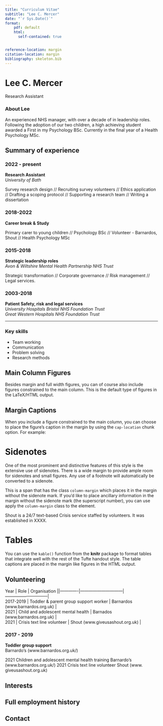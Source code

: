 ```yaml
---
title: "Curriculum Vitae"
subtitle: "Lee C. Mercer"
date: "`r Sys.Date()`"
format:
    pdf: default
    html: 
      self-contained: true


reference-location: margin
citation-location: margin
bibliography: skeleton.bib
---
```


# Lee C. Mercer

Research Assistant

::: column-margin
### About Lee

An experienced NHS manager, with over a decade of in leadership roles. Following the adoption of our two children, a high achieving student awarded a First in my Psychology BSc. Currently in the final year of a Health Psychology MSc.
:::

## Summary of experience

### 2022 - present

**Research Assistant**\
*University of Bath*

Survey research design // Recruiting survey volunteers // Ethics application // Drafting a scoping protocol // Supporting a research team // Writing a dissertation

### 2018-2022

**Career break & Study**\

Primary carer to young children // Psychology BSc // Volunteer - Barnardos, Shout // Health Psychology MSc

### 2015-2018

**Strategic leadership roles**\
*Avon & Wiltshire Mental Health Partnership NHS Trust*\

Strategic transformation // Corporate governance // Risk management // Legal services.

### 2003-2018

**Patient Safety, risk and legal services**\
*University Hospitals Bristol NHS Foundation Trust*\
*Great Western Hospitals NHS Foundation Trust*

------------------------------------------------------------------------

::: column-margin
### Key skills

-   Team working
-   Communication
-   Problem solving
-   Research methods
:::

## Main Column Figures

Besides margin and full width figures, you can of course also include figures constrained to the main column. This is the default type of figures in the LaTeX/HTML output.

## Margin Captions

When you include a figure constrained to the main column, you can choose to place the figure's caption in the margin by using the `cap-location` chunk option. For example:

# Sidenotes

One of the most prominent and distinctive features of this style is the extensive use of sidenotes. There is a wide margin to provide ample room for sidenotes and small figures. Any use of a footnote will automatically be converted to a sidenote.

[This is a span that has the class `column-margin` which places it in the margin without the sidenote mark.]{.column-margin} If you'd like to place ancillary information in the margin without the sidenote mark (the superscript number), you can use apply the `column-margin` class to the element.

::: {.callout-note appearance="simple"}
Shout is a 24/7 text-based Crisis service staffed by volunteers. It was established in XXXX.
:::

# Tables

You can use the `kable()` function from the **knitr** package to format tables that integrate well with the rest of the Tufte handout style. The table captions are placed in the margin like figures in the HTML output.

## Volunteering

| Year      | Role                                  | Organisation                     ||-------------|------------------------------|------------------------------|
| 2017-2019 | Toddler & parent group support worker | Barnardos (www.barnardos.org.uk) |
| 2021      | Child and adolescent mental health    | Barnados (www.barnardos.org.uk)  |
| 2021      | Crisis text line volunteer            | Shout (www.giveusashout.org.uk)  |

### 2017 - 2019

**Toddler group support**\
Barnardo's (www.barnardos.org.uk/)

2021 Children and adolescent mental health training Barnardo's (www.barnardos.org.uk/) 2021 Crisis text line volunteer Shout (www. giveusashout.org.uk)

## Interests

## Full employment history

## Contact
